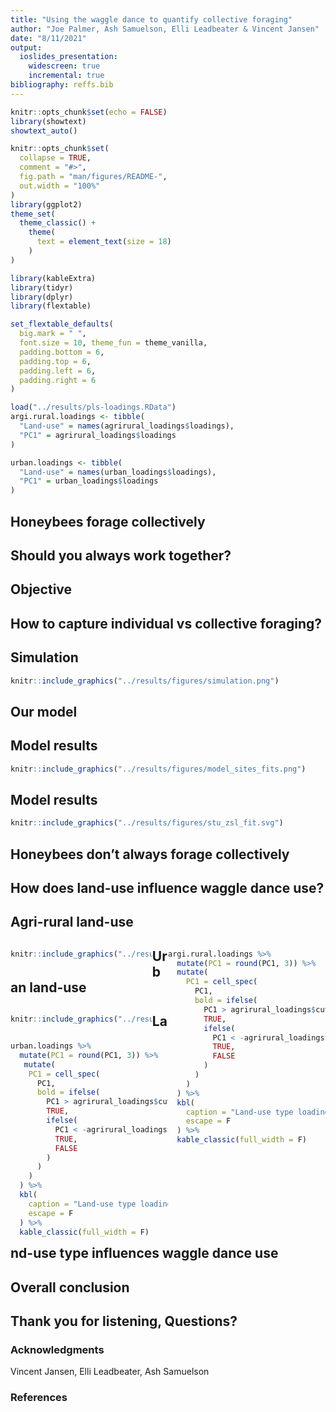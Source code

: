 ```yaml
---
title: "Using the waggle dance to quantify collective foraging"
author: "Joe Palmer, Ash Samuelson, Elli Leadbeater & Vincent Jansen"
date: "8/11/2021"
output:
  ioslides_presentation:
    widescreen: true
    incremental: true
bibliography: reffs.bib
---
```


<style type="text/css">
.caption {
    font-size: small;
}
.refs {
    font-size: small;
}
.fullslide img {
  margin-top: -85px;
  margin-left: -60px;
}
</style>

```r
knitr::opts_chunk$set(echo = FALSE)
library(showtext)
showtext_auto()

knitr::opts_chunk$set(
  collapse = TRUE,
  comment = "#>",
  fig.path = "man/figures/README-",
  out.width = "100%"
)
library(ggplot2)
theme_set(
  theme_classic() +
    theme(
      text = element_text(size = 18)
    )
)

library(kableExtra)
library(tidyr)
library(dplyr)
library(flextable)

set_flextable_defaults(
  big.mark = " ",
  font.size = 10, theme_fun = theme_vanilla,
  padding.bottom = 6,
  padding.top = 6,
  padding.left = 6,
  padding.right = 6
)

load("../results/pls-loadings.RData")
argi.rural.loadings <- tibble(
  "Land-use" = names(agrirural_loadings$loadings),
  "PC1" = agrirural_loadings$loadings
)

urban.loadings <- tibble(
  "Land-use" = names(urban_loadings$loadings),
  "PC1" = urban_loadings$loadings
)

```

## Honeybees forage collectively

## Should you always work together?

## Objective

## How to capture individual vs collective foraging?

## Simulation

```r
knitr::include_graphics("../results/figures/simulation.png")
```

## Our model

## Model results

```r
knitr::include_graphics("../results/figures/model_sites_fits.png")
```
## Model results

```r
knitr::include_graphics("../results/figures/stu_zsl_fit.svg")
```

## Honeybees don't always forage collectively

## How does land-use influence waggle dance use?

## Agri-rural land-use

<div style="float: left; width: 45%;">

```r
knitr::include_graphics("../results/figures/agrirural_fit.png")
```

</div>

<div style="float: right; width: 50%;">

```r
argi.rural.loadings %>%
  mutate(PC1 = round(PC1, 3)) %>%
  mutate(
    PC1 = cell_spec(
      PC1,
      bold = ifelse(
        PC1 > agrirural_loadings$cutoff,
        TRUE,
        ifelse(
          PC1 < -agrirural_loadings$cutoff,
          TRUE,
          FALSE
        )
      )
    )
  ) %>%
  kbl(
    caption = "Land-use type loadings for the first principle component on the Agri-rural sites",
    escape = F
  ) %>%
  kable_classic(full_width = F)
```

</div>


## Urban land-use

<div style="float: left; width: 45%;">

```r
knitr::include_graphics("../results/figures/urban_fit.png")
```

</div>

<div style="float: right; width: 50%;">

```r
urban.loadings %>%
  mutate(PC1 = round(PC1, 3)) %>%
   mutate(
    PC1 = cell_spec(
      PC1,
      bold = ifelse(
        PC1 > agrirural_loadings$cutoff,
        TRUE,
        ifelse(
          PC1 < -agrirural_loadings$cutoff,
          TRUE,
          FALSE
        )
      )
    )
  ) %>%
  kbl(
    caption = "Land-use type loadings for the first principle component on the Urban sites",
    escape = F
  ) %>%
  kable_classic(full_width = F)
```

</div>

## Land-use type influences waggle dance use

## Overall conclusion

## Thank you for listening, Questions?

### Acknowledgments
Vincent Jansen, Elli Leadbeater, Ash Samuelson

### References
<div id = "refs" class = "refs columns-2"></div>